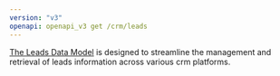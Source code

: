 ```yaml
---
version: "v3"
openapi: openapi_v3 get /crm/leads
---
```


[The Leads Data Model](https://docs.rootfi.dev/api-reference/leads/overview) is designed to streamline the management and retrieval of leads information across various crm platforms.
